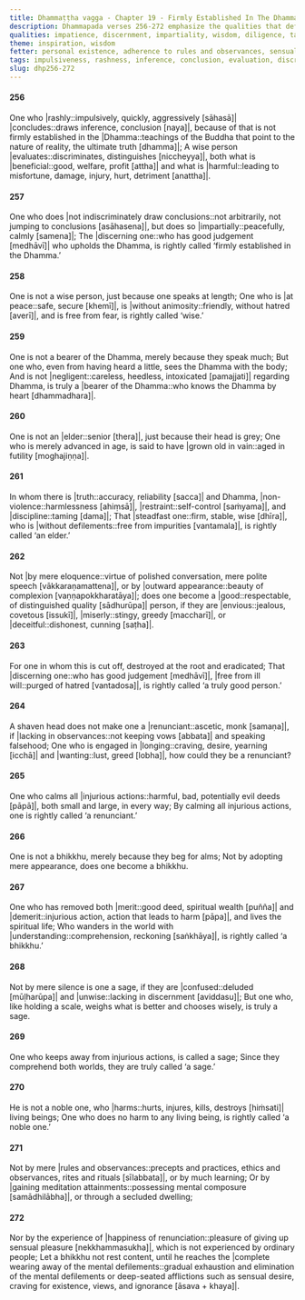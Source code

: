 ```yaml
---
title: Dhammaṭṭha vagga - Chapter 19 - Firmly Established In The Dhamma
description: Dhammapada verses 256-272 emphasize the qualities that define true wisdom, nobility, and spiritual attainment. These verses critique superficial markers such as age, outward appearance, or rituals. The chapter underscores the importance of avoiding harm, evaluating actions with discernment, and not resting content until there is the complete elimination of mental defilements.
qualities: impatience, discernment, impartiality, wisdom, diligence, tame, non-harm, truth, jealousy, stinginess, hypocrisy, wisdom, loving-kindness, craving, complete comprehension, rousing of energy
theme: inspiration, wisdom
fetter: personal existence, adherence to rules and observances, sensual desire, ill will, conceit, ignorance
tags: impulsiveness, rashness, inference, conclusion, evaluation, discrimination, benefit, harm, wise, Dhamma, impartial, discernment, peace, animosity, fear, negligence, elder, vain, non-violence, restraint, discipline, defilements, elder, envy, miserliness, deceit, ill will, renunciant, longing, desire, greed, injury, harm, merit, demerit, wisdom, understanding, delusion, confusion, rules and observances, mental composure, taints, dhp
slug: dhp256-272
---
```


#### 256

One who |rashly::impulsively, quickly, aggressively [sāhasā]| |concludes::draws inference, conclusion [naya]|,
because of that is not firmly established in the |Dhamma::teachings of the Buddha that point to the nature of reality, the ultimate truth [dhamma]|;
A wise person |evaluates::discriminates, distinguishes [niccheyya]|,
both what is |beneficial::good, welfare, profit [attha]| and what is |harmful::leading to misfortune, damage, injury, hurt, detriment [anattha]|.

#### 257

One who does |not indiscriminately draw conclusions::not arbitrarily, not jumping to conclusions [asāhasena]|,
but does so |impartially::peacefully, calmly [samena]|;
The |discerning one::who has good judgement [medhāvī]| who upholds the Dhamma,
is rightly called ‘firmly established in the Dhamma.’

#### 258

One is not a wise person,
just because one speaks at length;
One who is |at peace::safe, secure [khemī]|, is |without animosity::friendly, without hatred [averī]|, and is free from fear,
is rightly called ‘wise.’

#### 259

One is not a bearer of the Dhamma,
merely because they speak much;
But one who, even from having heard a little,
sees the Dhamma with the body;
And is not |negligent::careless, heedless, intoxicated [pamajjati]| regarding Dhamma,
is truly a |bearer of the Dhamma::who knows the Dhamma by heart [dhammadhara]|.

#### 260

One is not an |elder::senior [thera]|,
just because their head is grey;
One who is merely advanced in age,
is said to have |grown old in vain::aged in futility [moghajiṇṇa]|.

#### 261

In whom there is |truth::accuracy, reliability [sacca]| and Dhamma,
|non-violence::harmlessness [ahiṃsā]|, |restraint::self-control [saṁyama]|, and |discipline::taming [dama]|;
That |steadfast one::firm, stable, wise [dhīra]|, who is |without defilements::free from impurities [vantamala]|,
is rightly called ‘an elder.’

#### 262

Not |by mere eloquence::virtue of polished conversation, mere polite speech [vākkaraṇamattena]|,
or by |outward appearance::beauty of complexion [vaṇṇapokkharatāya]|;
does one become a |good::respectable, of distinguished quality [sādhurūpa]| person,
if they are |envious::jealous, covetous [issukī]|, |miserly::stingy, greedy [maccharī]|, or |deceitful::dishonest, cunning [saṭha]|.

#### 263

For one in whom this is cut off,
destroyed at the root and eradicated;
That |discerning one::who has good judgement [medhāvī]|, |free from ill will::purged of hatred [vantadosa]|,
is rightly called ‘a truly good person.’

#### 264

A shaven head does not make one a |renunciant::ascetic, monk [samaṇa]|,
if |lacking in observances::not keeping vows [abbata]| and speaking falsehood;
One who is engaged in |longing::craving, desire, yearning [icchā]| and |wanting::lust, greed [lobha]|,
how could they be a renunciant?

#### 265

One who calms all |injurious actions::harmful, bad, potentially evil deeds [pāpā]|,
both small and large, in every way;
By calming all injurious actions,
one is rightly called ‘a renunciant.’

#### 266

One is not a bhikkhu,
merely because they beg for alms;
Not by adopting mere appearance,
does one become a bhikkhu.

#### 267

One who has removed both |merit::good deed, spiritual wealth [puñña]| and |demerit::injurious action, action that leads to harm [pāpa]|,
and lives the spiritual life;
Who wanders in the world with |understanding::comprehension, reckoning [saṅkhāya]|,
is rightly called ‘a bhikkhu.’

#### 268

Not by mere silence is one a sage,
if they are |confused::deluded [mūḷharūpa]| and |unwise::lacking in discernment [aviddasu]|;
But one who, like holding a scale,
weighs what is better and chooses wisely, is truly a sage.

#### 269

One who keeps away from injurious actions,
is called a sage;
Since they comprehend both worlds,
they are truly called ‘a sage.’

#### 270

He is not a noble one,
who |harms::hurts, injures, kills, destroys [hiṁsati]| living beings;
One who does no harm to any living being,
is rightly called ‘a noble one.’

#### 271

Not by mere |rules and observances::precepts and practices, ethics and observances, rites and rituals [sīlabbata]|,
or by much learning;
Or by |gaining meditation attainments::possessing mental composure [samādhilābha]|,
or through a secluded dwelling;

#### 272

Nor by the experience of |happiness of renunciation::pleasure of giving up sensual pleasure [nekkhammasukha]|,
which is not experienced by ordinary people;
Let a bhikkhu not rest content,
until he reaches the |complete wearing away of the mental defilements::gradual exhaustion and elimination of the mental defilements or deep-seated afflictions such as sensual desire, craving for existence, views, and ignorance [āsava + khaya]|.